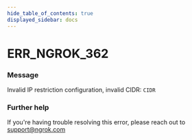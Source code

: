 ```yaml
---
hide_table_of_contents: true
displayed_sidebar: docs
---
```



# ERR_NGROK_362

### Message
Invalid IP restriction configuration, invalid CIDR: `CIDR`

<ErrorDetails error='err_ngrok_362' />


### Further help
If you're having trouble resolving this error, please reach out to [support@ngrok.com](mailto:support@ngrok.com?subject=Help%20with%20ERR_NGROK_362)

